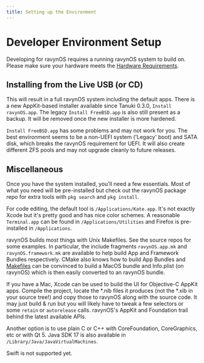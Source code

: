 ```yaml
---
title: Setting up the Environment
---
```



# Developer Environment Setup

Developing for ravynOS requires a running ravynOS system to build on. Please make sure your hardware meets the [Hardware Requirements](/system-requirements).

## Installing from the Live USB (or CD)

This will result in a full ravynOS system including the default apps. There is a new AppKit-based installer available since Tanuki 0.3.0, `Install ravynOS.app`. The legacy `Install FreeBSD.app` is also still present as a backup. It will be removed once the new installer is more hardened.

`Install FreeBSD.app` has some problems and may not work for you. The best environment seems to be a non-UEFI system ('Legacy' boot) and SATA disk, which breaks the ravynOS requirement for UEFI. It will also create different ZFS pools and may not upgrade cleanly to future releases.

## Miscellaneous

Once you have the system installed, you'll need a few essentials. Most of what you need will be pre-installed but check out the ravynOS package repo for extra tools with `pkg search` and `pkg install`.

For code editing, the default tool is `/Applications/Kate.app`. It's not exactly Xcode but it's pretty good and has nice color schemes. A reasonable `Terminal.app` can be found in `/Applications/Utilities` and Firefox is pre-installed in `/Applications`.

ravynOS builds most things with Unix Makefiles. See the source repos for some examples. In particular, the include fragments `ravynOS.app.mk` and `ravynOS.framework.mk` are available to help build App and Framework Bundles respectively. CMake also knows how to build App Bundles and [Makefiles](https://github.com/ravynsoft/Kate_app/blob/main/Makefile) can be convinced to build a MacOS bundle and Info.plist (on ravynOS) which is then easily converted to an ravynOS bundle.

If you have a Mac, Xcode can be used to build the UI for Objective-C AppKit apps. Compile the project, locate the *.nib files it produces (not the *.xib in your source tree!) and copy those to ravynOS along with the source code. It may just build & run but you will likely have to tweak a few selectors or some `retain` or `autorelease` calls. ravynOS's AppKit and Foundation trail behind the latest available APIs.

Another option is to use plain C or C++ with CoreFoundation, CoreGraphics, etc or with Qt 5. Java SDK 17 is also available in `/Library/Java/JavaVirtualMachines`.

<Callout type="error" emoji="🚫">
  Swift is not supported yet.
</Callout>
